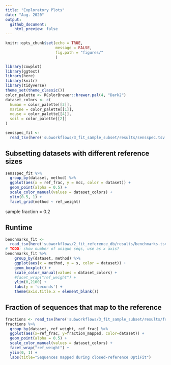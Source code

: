 ```yaml
---
title: "Exploratory Plots"
date: "Aug. 2020"
output: 
  github_document:
    html_preview: false
---
```


```r
knitr::opts_chunk$set(echo = TRUE,
                      message = FALSE,
                      fig.path = "figures/"
                      )
```
```r
library(cowplot)
library(ggtext)
library(here)
library(knitr)
library(tidyverse)
theme_set(theme_classic())
color_palette <- RColorBrewer::brewer.pal(4, "Dark2")
dataset_colors <- c(
  human = color_palette[[3]],
  marine = color_palette[[1]],
  mouse = color_palette[[4]],
  soil = color_palette[[2]]
)
```
```r
sensspec_fit <-
  read_tsv(here('subworkflows/3_fit_sample_subset/results/sensspec.tsv'))
```

## Subsetting datasets with different reference sizes

```r
sensspec_fit %>%
  group_by(dataset, method) %>%
  ggplot(aes(x = ref_frac, y = mcc, color = dataset)) +
  geom_point(alpha = 0.5) +
  scale_color_manual(values = dataset_colors) +
  ylim(0.5, 1) +
  facet_grid(method ~ ref_weight)
```

sample fraction = 0.2

## Runtime
```r
benchmarks_fit <-
  read_tsv(here('subworkflows/2_fit_reference_db/results/benchmarks.tsv'))
# TODO: show number of unique seqs, use as x axis?
benchmarks_fit %>% 
    group_by(dataset, method) %>%
    ggplot(aes(x = method, y = s, color = dataset)) +
    geom_boxplot() +
    scale_color_manual(values = dataset_colors) +
    #facet_wrap("ref_weight") +
    ylim(0,2100) +
    labs(y = 'seconds') +
    theme(axis.title.x = element_blank())
```


## Fraction of sequences that map to the reference
```r
fractions <- read_tsv(here('subworkflows/3_fit_sample_subset/results/fraction_reads_mapped.tsv'))
fractions %>% 
  group_by(dataset, ref_weight, ref_frac) %>% 
  ggplot(aes(x=ref_frac, y=fraction_mapped, color=dataset)) +
  geom_point(alpha = 0.5) +
  scale_color_manual(values = dataset_colors) +
  facet_wrap("ref_weight") +
  ylim(0, 1) +
  labs(title="Sequences mapped during closed-reference OptiFit")
```